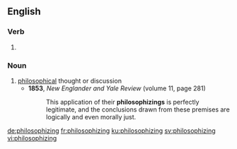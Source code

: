 ==English==

===Verb===
{{head|en|present participle}}

# {{present participle of|philosophize|lang=en|nocat=1}}

===Noun===
{{en-noun}}

# [[philosophical]] thought or discussion
#* '''1853''', ''New Englander and Yale Review'' (volume 11, page 281)
#*: This application of their '''philosophizings''' is perfectly legitimate, and the conclusions drawn from these premises are logically and even morally just.

[[de:philosophizing]]
[[fr:philosophizing]]
[[ku:philosophizing]]
[[sv:philosophizing]]
[[vi:philosophizing]]